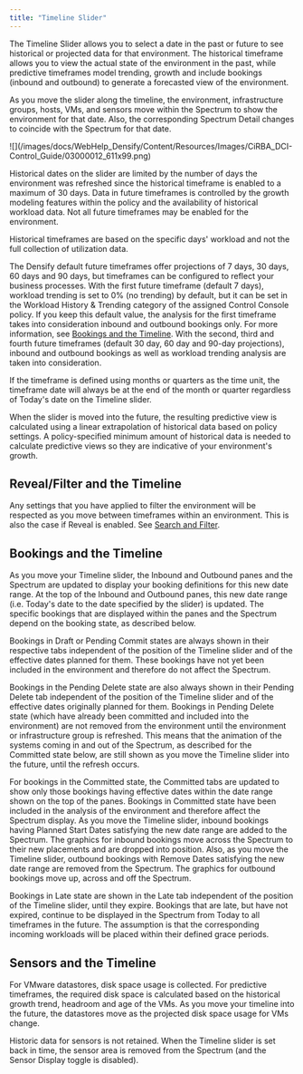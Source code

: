 ```yaml
---
title: "Timeline Slider"
---
```


The Timeline Slider allows you to select a date in the past or future to see historical or projected data for that environment. The historical timeframe allows you to view the actual state of the environment in the past, while predictive timeframes model trending, growth and include bookings (inbound and outbound) to generate a forecasted view of the environment.

As you move the slider along the timeline, the environment, infrastructure groups, hosts, VMs, and sensors move within the Spectrum to show the environment for that date. Also, the corresponding Spectrum Detail changes to coincide with the Spectrum for that date.

<Accordion title="Figure: Timeline and Slider">
<Frame>![](/images/docs/WebHelp_Densify/Content/Resources/Images/CiRBA_DCI-Control_Guide/03000012_611x99.png)</Frame>
</Accordion>


Historical dates on the slider are limited by the number of days the environment was refreshed since the historical timeframe is enabled to a maximum of 30 days. Data in future timeframes is controlled by the growth modeling features within the policy and the availability of historical workload data. Not all future timeframes may be enabled for the environment.

<Note>
Historical timeframes are based on the specific days' workload and not the full collection of utilization data.
</Note>



The Densify default future timeframes offer projections of 7 days, 30 days, 60 days and 90 days, but timeframes can be configured to reflect your business processes. With the first future timeframe (default 7 days), workload trending is set to 0% (no trending) by default, but it can be set in the Workload History & Trending category of the assigned Control Console policy. If you keep this default value, the analysis for the first timeframe takes into consideration inbound and outbound bookings only. For more information, see [Bookings and the Timeline](#Bookings). With the second, third and fourth future timeframes (default 30 day, 60 day and 90-day projections), inbound and outbound bookings as well as workload trending analysis are taken into consideration.

<Note>
If the timeframe is defined using months or quarters as the time unit, the timeframe date will always be at the end of the month or quarter regardless of Today's date on the Timeline slider.
</Note>



When the slider is moved into the future, the resulting predictive view is calculated using a linear extrapolation of historical data based on policy settings. A policy-specified minimum amount of historical data is needed to calculate predictive views so they are indicative of your environment's growth.

## Reveal/Filter and the Timeline

Any settings that you have applied to filter the environment will be respected as you move between timeframes within an environment. This is also the case if Reveal is enabled. See [Search and Filter](./Search_and_Filter).

## Bookings and the Timeline

As you move your Timeline slider, the Inbound and Outbound panes and the Spectrum are updated to display your booking definitions for this new date range. At the top of the Inbound and Outbound panes, this new date range (i.e. Today's date to the date specified by the slider) is updated. The specific bookings that are displayed within the panes and the Spectrum depend on the booking state, as described below.

Bookings in Draft or Pending Commit states are always shown in their respective tabs independent of the position of the Timeline slider and of the effective dates planned for them. These bookings have not yet been included in the environment and therefore do not affect the Spectrum.

Bookings in the Pending Delete state are also always shown in their Pending Delete tab independent of the position of the Timeline slider and of the effective dates originally planned for them. Bookings in Pending Delete state (which have already been committed and included into the environment) are not removed from the environment until the environment or infrastructure group is refreshed. This means that the animation of the systems coming in and out of the Spectrum, as described for the Committed state below, are still shown as you move the Timeline slider into the future, until the refresh occurs.

For bookings in the Committed state, the Committed tabs are updated to show only those bookings having effective dates within the date range shown on the top of the panes. Bookings in Committed state have been included in the analysis of the environment and therefore affect the Spectrum display. As you move the Timeline slider, inbound bookings having Planned Start Dates satisfying the new date range are added to the Spectrum. The graphics for inbound bookings move across the Spectrum to their new placements and are dropped into position. Also, as you move the Timeline slider, outbound bookings with Remove Dates satisfying the new date range are removed from the Spectrum. The graphics for outbound bookings move up, across and off the Spectrum.

Bookings in Late state are shown in the Late tab independent of the position of the Timeline slider, until they expire. Bookings that are late, but have not expired, continue to be displayed in the Spectrum from Today to all timeframes in the future. The assumption is that the corresponding incoming workloads will be placed within their defined grace periods.

## Sensors and the Timeline

For VMware datastores, disk space usage is collected. For predictive timeframes, the required disk space is calculated based on the historical growth trend, headroom and age of the VMs. As you move your timeline into the future, the datastores move as the projected disk space usage for VMs change.

Historic data for sensors is not retained. When the Timeline slider is set back in time, the sensor area is removed from the Spectrum (and the Sensor Display toggle is disabled).
